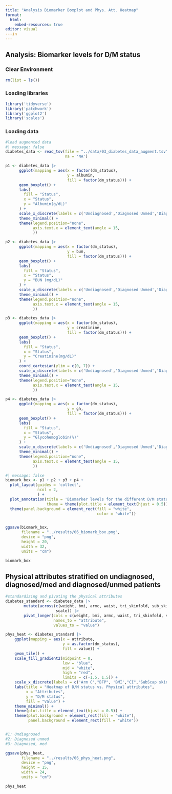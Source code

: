 ```yaml
---
title: "Analysis Biomarker Boxplot and Phys. Att. Heatmap"
format:
  html:
    embed-resources: true
editor: visual
---in
---
```


## Analysis: Biomarker levels for D/M status

### Clear Environment

```r
rm(list = ls())
```

### Loading libraries

```r
library('tidyverse')
library('patchwork')
library('ggplot2')
library('scales')

```

### Loading data

```r
#load augmented data
#| message: false
diabetes_data <- read_tsv(file = "../data/03_diabetes_data_augment.tsv",
                          na = 'NA')

```

```r
p1 <- diabetes_data |> 
      ggplot(mapping = aes(x = factor(dm_status), 
                           y = albumin, 
                           fill = factor(dm_status))) +
      geom_boxplot() +
      labs(
        fill = "Status",
        x = "Status",
        y = "Albumin(g/dL)"
      ) + 
      scale_x_discrete(labels = c('Undiagnosed','Diagnosed Unmed','Diagnosed Med')) +
      theme_minimal() +
      theme(legend.position="none",
            axis.text.x = element_text(angle = 15,
            ))

```

```r
p2 <- diabetes_data |> 
      ggplot(mapping = aes(x = factor(dm_status), 
                           y = bun, 
                           fill = factor(dm_status))) +
      geom_boxplot() +
      labs(
        fill = "Status",
        x = "Status",
        y = "BUN (mg/dL)"
      ) + 
      scale_x_discrete(labels = c('Undiagnosed','Diagnosed Unmed','Diagnosed Med')) +
      theme_minimal() +
      theme(legend.position="none",
            axis.text.x = element_text(angle = 15,
            ))

```

```r
p3 <- diabetes_data |> 
      ggplot(mapping = aes(x = factor(dm_status), 
                           y = creatinine, 
                           fill = factor(dm_status))) +
      geom_boxplot() +
      labs(
        fill = "Status",
        x = "Status",
        y = "Creatinine(mg/dL)"
      ) + 
      coord_cartesian(ylim = c(0, 7)) +
      scale_x_discrete(labels = c('Undiagnosed','Diagnosed Unmed','Diagnosed Med')) +
      theme_minimal() +
      theme(legend.position="none",
            axis.text.x = element_text(angle = 15,
            ))
```

```r
p4 <- diabetes_data |> 
      ggplot(mapping = aes(x = factor(dm_status), 
                           y = gh, 
                           fill = factor(dm_status))) +
      geom_boxplot() +
      labs(
        fill = "Status",
        x = "Status",
        y = "Glycohemoglobin(%)"
      ) + 
      scale_x_discrete(labels = c('Undiagnosed','Diagnosed Unmed','Diagnosed Med')) +
      theme_minimal() +
      theme(legend.position="none", 
            axis.text.x = element_text(angle = 15,
            ))

```

```r
#| message: false
biomark_box <- p1 + p2 + p3 + p4 + 
  plot_layout(guides = 'collect',
              ncol = 2,
              ) +
  plot_annotation(title = 'Biomarker levels for the different D/M statuses',
                  theme = theme(plot.title = element_text(hjust = 0.5))) +
  theme(panel.background = element_rect(fill = "white", 
                                        color = "white")) 


ggsave(biomark_box, 
       filename = "../results/06_biomark_box.png",
       device = "png",
       height = 20, 
       width = 32, 
       units = "cm")

biomark_box

```

## Physical attributes stratified on undiagnosed, diagnosed/med and diagnosed/unmed patients

```r
#standardizing and pivoting the physical attributes
diabetes_standard <- diabetes_data |> 
        mutate(across(c(weight, bmi, armc, waist, tri_skinfold, sub_skinfold, bfp, ci), 
                      scale)) |> 
        pivot_longer(cols = c(weight, bmi, armc, waist, tri_skinfold, sub_skinfold, bfp, ci), 
                     names_to = "attribute", 
                     values_to = "value")

```

```r
phys_heat <- diabetes_standard |> 
    ggplot(mapping = aes(x = attribute, 
                         y = as.factor(dm_status), 
                         fill = value)) +
    geom_tile() +
    scale_fill_gradient2(midpoint = 0,
                         low = "blue",
                         mid = "white",
                         high = "red",
                         limits = c(-1.5, 1.5)) +
    scale_x_discrete(labels = c('Arm C',"BFP", 'BMI',"CI",'SubScap skin', "Tricep skin", "Waist", "Weight")) +
    labs(title = "Heatmap of D/M status vs. Physical attributes",
         x = "Attributes",
         y = "D/M status",
         fill = "Value") + 
    theme_minimal() +
    theme(plot.title = element_text(hjust = 0.5)) +
    theme(plot.background = element_rect(fill = "white"),
          panel.background = element_rect(fill = "white"))


#1: Undiagnosed
#2: Diagnosed unmed
#3: Diagnosed, med

ggsave(phys_heat, 
       filename = "../results/06_phys_heat.png",
       device = "png",
       height = 15, 
       width = 24, 
       units = "cm")

phys_heat
```
